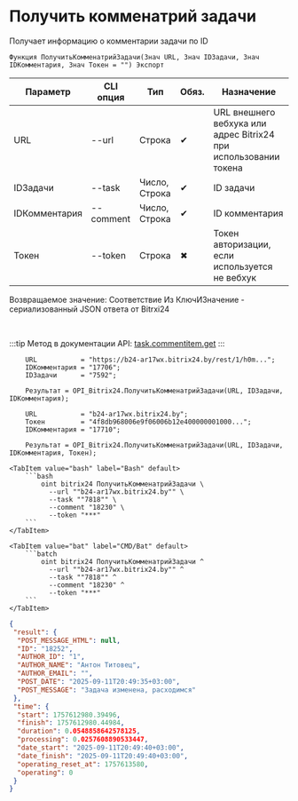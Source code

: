 ﻿---
sidebar_position: 2
description: Получить комменатрий задачи и другие функции для работы с Bitrix24 в Открытом пакете интеграций - бесплатной open-source библиотеке интеграций для 1С:Предприятие 8, OneScript и CLI
keywords: [1C, 1С, 1С:Предприятие, 1С:Предприятие 8.3, API, Интеграция, Сервисы, Обмен, OneScript, CLI, Bitrix24]
---


# Получить комменатрий задачи
 Получает информацию о комментарии задачи по ID



`Функция ПолучитьКомменатрийЗадачи(Знач URL, Знач IDЗадачи, Знач IDКомментария, Знач Токен = "") Экспорт`

  | Параметр | CLI опция | Тип | Обяз. | Назначение |
  |-|-|-|-|-|
  | URL | --url | Строка | &#x2714; | URL внешнего вебхука или адрес Bitrix24 при использовании токена |
  | IDЗадачи | --task | Число, Строка | &#x2714; | ID задачи |
  | IDКомментария | --comment | Число, Строка | &#x2714; | ID комментария |
  | Токен | --token | Строка | &#x2716; | Токен авторизации, если используется не вебхук |

  
  Возвращаемое значение:   Соответствие Из КлючИЗначение - сериализованный JSON ответа от Bitrxi24

<br/>

:::tip
Метод в документации API: [task.commentitem.get](https://dev.1c-bitrix.ru/rest_help/tasks/task/commentitem/get.php)
:::
<br/>



```bsl title="Пример использования для 1С:Предприятие/OneScript"
    URL           = "https://b24-ar17wx.bitrix24.by/rest/1/h0m...";
    IDКомментария = "17706";
    IDЗадачи      = "7592";

    Результат = OPI_Bitrix24.ПолучитьКомменатрийЗадачи(URL, IDЗадачи, IDКомментария);

    URL           = "b24-ar17wx.bitrix24.by";
    Токен         = "4f8db968006e9f06006b12e400000001000...";
    IDКомментария = "17710";

    Результат = OPI_Bitrix24.ПолучитьКомменатрийЗадачи(URL, IDЗадачи, IDКомментария, Токен);
```
    

 <Tabs>
  
    <TabItem value="bash" label="Bash" default>
        ```bash
            oint bitrix24 ПолучитьКомменатрийЗадачи \
              --url ""b24-ar17wx.bitrix24.by"" \
              --task ""7818"" \
              --comment "18230" \
              --token "***"
        ```
    </TabItem>
  
    <TabItem value="bat" label="CMD/Bat" default>
        ```batch
            oint bitrix24 ПолучитьКомменатрийЗадачи ^
              --url ""b24-ar17wx.bitrix24.by"" ^
              --task ""7818"" ^
              --comment "18230" ^
              --token "***"
        ```
    </TabItem>
</Tabs>


```json title="Результат"
{
 "result": {
  "POST_MESSAGE_HTML": null,
  "ID": "18252",
  "AUTHOR_ID": "1",
  "AUTHOR_NAME": "Антон Титовец",
  "AUTHOR_EMAIL": "",
  "POST_DATE": "2025-09-11T20:49:35+03:00",
  "POST_MESSAGE": "Задача изменена, расходимся"
 },
 "time": {
  "start": 1757612980.39496,
  "finish": 1757612980.44984,
  "duration": 0.0548858642578125,
  "processing": 0.0257608890533447,
  "date_start": "2025-09-11T20:49:40+03:00",
  "date_finish": "2025-09-11T20:49:40+03:00",
  "operating_reset_at": 1757613580,
  "operating": 0
 }
}
```
